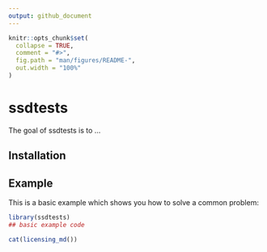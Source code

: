 ```yaml
---
output: github_document
---
```


<!-- README.md is generated from README.Rmd. Please edit that file -->

```r
knitr::opts_chunk$set(
  collapse = TRUE,
  comment = "#>",
  fig.path = "man/figures/README-",
  out.width = "100%"
)
```

# ssdtests

<!-- badges: start -->
<!-- badges: end -->

The goal of ssdtests is to ...

## Installation


## Example

This is a basic example which shows you how to solve a common problem:

``` r
library(ssdtests)
## basic example code
```

```r
cat(licensing_md())
```
